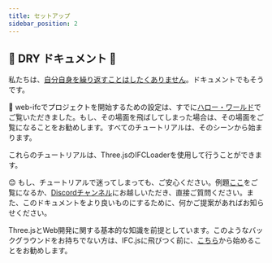 ```yaml
---
title: セットアップ
sidebar_position: 2
---
```



## 🌵 DRY ドキュメント 🌵

私たちは、<a href="https://en.wikipedia.org/wiki/Don%27t_repeat_yourself">自分自身を繰り返すことはしたくありません</a>。ドキュメントでもそうです。

  👀
web-ifcでプロジェクトを開始するための設定は、すでに<a target="_self" href="https://ifcjs.github.io/info/docs/Hello%20world">ハロー・ワールド</a>でご覧いただきました。もし、その場面を飛ばしてしまった場合は、その場面をご覧になることをお勧めします。すべてのチュートリアルは、そのシーンから始まります。

<IfcAlert>
    これらのチュートリアルは、Three.jsのIFCLoaderを使用して行うことができます。
</IfcAlert>

😊
もし、チュートリアルで迷ってしまっても、ご安心ください。例題[ここ](https://github.com/IFCjs/hello-world)をご覧になるか、[Discordチャンネル](https://discord.gg/g7Uzn2KSwB)にお越しいただき、直接ご質問ください。また、このドキュメントをより良いものにするために、何かご提案があればお知らせください。

<IfcCard icon="🚦" title="進む前に">
    Three.jsとWeb開発に関する基本的な知識を前提としています。このようなバックグラウンドをお持ちでない方は、IFC.jsに飛びつく前に、<a href="https://threejs.org/manual/">こちら</a>から始めることをお勧めします。
</IfcCard>